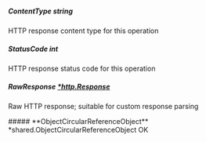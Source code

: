 
##### **ContentType** string
HTTP response content type for this operation

##### **StatusCode** int
HTTP response status code for this operation

##### **RawResponse** [*http.Response](https://pkg.go.dev/net/http#Response)
Raw HTTP response; suitable for custom response parsing

<Collapsible>
    ##### **ObjectCircularReferenceObject** *shared.ObjectCircularReferenceObject
    OK
    <Collapsible.Break/>
    <ObjectCircularReferenceObject/>
</Collapsible>

